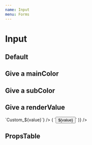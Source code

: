```yaml
---
name: Input
menu: Forms
---
```



# Input

## Default

<Playground>
  <ThemeProvider theme={LocalizeTheme}>
    <LocalizeInput value='' placeholder='Localize Component' />
    <LocalizeInput value='' subColor='#000' placeholder='Localize Component' />
  </ThemeProvider>
</Playground>

## Give a mainColor

<Playground>
  <ThemeProvider theme={LocalizeTheme}>
    <LocalizeInput mainColor='danger' value='danger' />
    <LocalizeInput mainColor='primary' value='primary' />
    <LocalizeInput mainColor='light_grey' value='light_grey' />
    <LocalizeInput mainColor='#41FF2B' value='#41FF2B' />
  </ThemeProvider>

</Playground>

## Give a subColor

<Playground>
  <ThemeProvider theme={LocalizeTheme}>
    <LocalizeInput mainColor='danger' subColor='yellow' value='dark_grey' />
    <LocalizeInput mainColor='primary' subColor='danger' value='grey' />
    <LocalizeInput mainColor='light_grey' subColor='purple' value='light_grey' />
    <LocalizeInput mainColor='#41FF2B' subColor='#000' value='#000' />
  </ThemeProvider>
</Playground>

## Give a renderValue

<Playground>
  <ThemeProvider theme={LocalizeTheme}>
    <LocalizeInput value='Value' renderValue={(value) => `Custom_${value}`} />
    <LocalizeInput value='Value' renderValue={(value) => (
      `<button>${value}</button>`
    )} />
  </ThemeProvider>
</Playground>

## PropsTable

<Props of={Input} />
